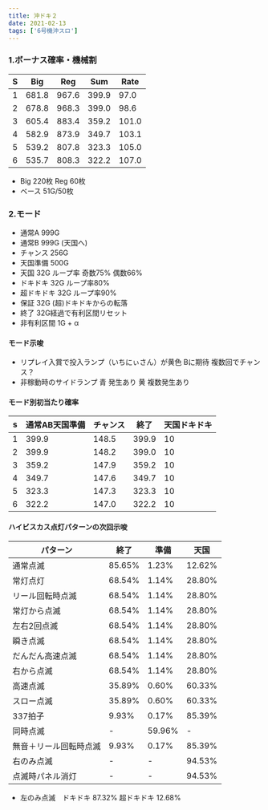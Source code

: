 ```yaml
---
title: 沖ドキ２
date: 2021-02-13
tags: ['6号機沖スロ']
---
```


### 1.ボーナス確率・機械割

|S|Big|Reg|Sum|Rate|
|---|---|---|---|---|
|1|681.8|967.6|399.9|97.0|
|2|678.8|968.3|399.0|98.6|
|3|605.4|883.4|359.2|101.0|
|4|582.9|873.9|349.7|103.1|
|5|539.2|807.8|323.3|105.0|
|6|535.7|808.3|322.2|107.0|

- Big 220枚 Reg 60枚
- ベース 51G/50枚

### 2.モード

- 通常A 999G
- 通常B 999G (天国へ)
- チャンス 256G
- 天国準備 500G
- 天国 32G ループ率 奇数75% 偶数66%
- ドキドキ 32G ループ率80%
- 超ドキドキ 32G ループ率90%
- 保証 32G (超)ドキドキからの転落
- 終了 32G経過で有利区間リセット
- 非有利区間 1G + α

#### モード示唆

- リプレイ入賞で投入ランプ（いちにぃさん）が黄色 Bに期待 複数回でチャンス？
- 非稼動時のサイドランプ 青 発生あり 黄 複数発生あり

#### モード別初当たり確率

|s|通常AB天国準備|チャンス|終了|天国ドキドキ|
|---|---|---|---|---|
|1|399.9|148.5|399.9|10|
|2|399.9|148.2|399.0|10|
|3|359.2|147.9|359.2|10|
|4|349.7|147.6|349.7|10|
|5|323.3|147.3|323.3|10|
|6|322.2|147.0|322.2|10|

#### ハイビスカス点灯パターンの次回示唆

|パターン|終了|準備|天国|
|---|---|---|---|
|通常点滅|85.65%|1.23%|12.62%|
|常灯点灯|68.54%|1.14%|28.80%|
|リール回転時点滅|68.54%|1.14%|28.80%|
|常灯から点滅|68.54%|1.14%|28.80%|
|左右2回点滅|68.54%|1.14%|28.80%|
|瞬き点滅|68.54%|1.14%|28.80%|
|だんだん高速点滅|68.54%|1.14%|28.80%|
|右から点滅|68.54%|1.14%|28.80%|
|高速点滅|35.89%|0.60%|60.33%|
|スロー点滅|35.89%|0.60%|60.33%|
|337拍子|9.93%|0.17%|85.39%|
|同時点滅|-|59.96%|-|
|無音＋リール回転時点滅|9.93%|0.17%|85.39%|
|右のみ点滅|-|-|94.53%|
|点滅時パネル消灯|-|-|94.53%|

- 左のみ点滅　ドキドキ 87.32% 超ドキドキ 12.68%



